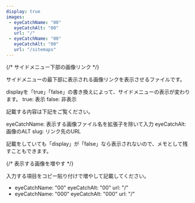 ```yaml
---
display: true
images:
 - eyeCatchName: "00"
   eyeCatchAlt: "00"
   url: "/"
 - eyeCatchName: "00"
   eyeCatchAlt: "00"
   url: "/sitemaps"
---
```



{/* サイドメニュー下部の画像リンク */}

サイドメニューの最下部に表示される画像リンクを表示させるファイルです。

displayを「true」「false」の書き換えによって、サイドメニューの表示が変わります。
true: 表示
false: 非表示

記載する内容は下記をご覧ください。

eyeCatchName: 表示する画像ファイル名を拡張子を除いて入力
eyeCatchAlt: 画像のALT
slug: リンク先のURL

記載をしていても「display」が「false」なら表示されないので、メモとして残すこともできます。

{/* 表示する画像を増やす */}

入力する項目をコピー貼り付けで増やして記載してください。

- eyeCatchName: "00"
  eyeCatchAlt: "00"
  url: "/"
- eyeCatchName: "000"
  eyeCatchAlt: "000"
  url: "/"